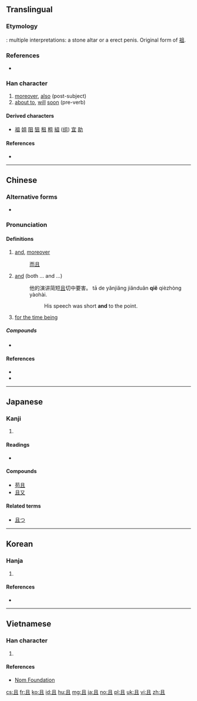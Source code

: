 {{also|目|自}}
==Translingual==

===Etymology===
{{Han etyl}}
{{liushu|p}}: multiple interpretations: a stone altar or a erect penis. Original form of [[祖]].

===References===
* {{cite web
|url=http://www.hanziyuan.com/result.php?zi=且
|title=且
|work=字源
|language=Mandarin
|accessdate=2014-02-24}}

===Han character===
{{Han char|rn=1|rad=一|as=04|sn=5|four=77100|canj=BM|ids=⿴𠀃𠄠}}

# [[moreover]], [[also]] (post-subject)
# [[about to]], [[will]] [[soon]] (pre-verb)

====Derived characters====
* [[祖]] [[姐]] [[阻]] [[狙]] [[租]] [[粗]] [[組]] ([[组]]) [[宜]] [[助]]

====References====
* {{Han ref|kx=0077.070|dkj=00029|dj=0154.190|hdz=10015.050|uh=4E14|ud=19988|bh=A542|bd=42306}}

----

==Chinese==
{{zh-forms}}

===Alternative forms===
* {{zh-l|𠀃}}

===Pronunciation===
{{zh-pron
|m=qiě
|c=ce2,cou4,zeoi1,ceoi2,ceoi1
|h=
|mn=chhiáⁿ
|w=
|mc=y
|oc=y
|ma=Zh-qie.ogg
|cat=adv,v
}}

====Definitions====
{{zh-hanzi}}

# [[and]], [[moreover]]
#: [[而且]]
# [[and]] (both ... and ...)
#: 他的演讲简短[[且]]切中要害。 tā de yǎnjiǎng jiǎnduǎn '''qiě''' qièzhòng yàohài.
#:: His speech was short '''and''' to the point.
# [[for the time being]]

=====Compounds=====
* {{zh-l|而且}}

====References====
* {{cite web
|url=http://www.mdbg.net/chindict/chindict.php?page=worddict&wdrst=0&wdqb=且
|title=且
|work=MDBG English to Chinese dictionary ( Based on CC-CEDICT )
|language=Mandarin/English
|accessdate=2014-03-11}}
* {{cite web
|url=http://tatoeba.org/eng/sentences/search?query=且&from=cmn&to=und
|title=Sentences with 且
|work=Tatoeba
|accessdate=2014-03-11}}

----

==Japanese==

===Kanji===
{{ja-kanji|grade=c|rs=一04}}

# {{defn|lang=ja|sort=一04}}

====Readings====
* {{ja-readings|on=[[しゃ]] ([[sha]]), [[しょ]] ([[sho]])|kun=[[かつ]] ([[且つ]], [[katsu]])}}

====Compounds====
* [[苟且]]
* [[且又]]

====Related terms====
* [[且つ]]

----

==Korean==

===Hanja===
{{ko-hanja|hangeul=[[차]], [[저]], [[조]]|rv=cha, jeo, jo|mr=ch'a, chŏ, cho|eumhun=[[또]], [[공경스러울]], [[도마]]|ehrv=tto, gonggyeongseureoul, doma|ehmr=tto, konggyŏngsǔrǒul, toma|ehy=}}

# {{defn|lang=ko|sort=一04}}

====References====
* {{Hanja ref|nav=11740}}

----

==Vietnamese==

===Han character===
{{vi-hantu|[[thả]], [[vả]], [[vã]]|rs=一04}}

# {{defn|lang=vi|sort=一04}}

====References====
* [http://nomfoundation.org/common/nom_details.php?codepoint=4e14 Nom Foundation]

[[cs:且]]
[[fr:且]]
[[ko:且]]
[[id:且]]
[[hu:且]]
[[mg:且]]
[[ja:且]]
[[no:且]]
[[pl:且]]
[[uk:且]]
[[vi:且]]
[[zh:且]]